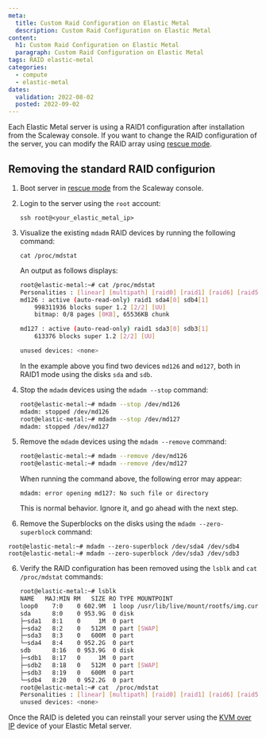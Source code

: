 ```yaml
---
meta:
  title: Custom Raid Configuration on Elastic Metal
  description: Custom Raid Configuration on Elastic Metal
content:
  h1: Custom Raid Configuration on Elastic Metal
  paragraph: Custom Raid Configuration on Elastic Metal
tags: RAID elastic-metal
categories:
  - compute
  - elastic-metal
dates:
  validation: 2022-08-02
  posted: 2022-09-02
---
```


Each Elastic Metal server is using a RAID1 configuration after installation from the Scaleway console. If you want to change the RAID configuration of the server, you can modify the RAID array using [rescue mode](/compute/elastic-metal/how-to/use-rescue-mode/).

## Removing the standard RAID configurion

1. Boot server in [rescue mode](/compute/elastic-metal/how-to/use-rescue-mode/) from the Scaleway console.

2. Login to the server using the `root` account:

    ```
    ssh root@<your_elastic_metal_ip>
    ```
3. Visualize the existing `mdadm` RAID devices by running the following command:

    ```
    cat /proc/mdstat
    ```

    An output as follows displays:

    ```sh
    root@elastic-metal:~# cat /proc/mdstat
    Personalities : [linear] [multipath] [raid0] [raid1] [raid6] [raid5] [raid4] [raid10]
    md126 : active (auto-read-only) raid1 sda4[0] sdb4[1]
        998311936 blocks super 1.2 [2/2] [UU]
        bitmap: 0/8 pages [0KB], 65536KB chunk

    md127 : active (auto-read-only) raid1 sda3[0] sdb3[1]
        613376 blocks super 1.2 [2/2] [UU]

    unused devices: <none>
    ```

    <Message type="note">

    In the example above you find two devices `md126` and `md127`, both in RAID1 mode using the disks `sda` and `sdb`.

    </Message>

4. Stop the `mdadm` devices using the `mdadm --stop` command:

    ```sh
    root@elastic-metal:~# mdadm --stop /dev/md126
    mdadm: stopped /dev/md126
    root@elastic-metal:~# mdadm --stop /dev/md127
    mdadm: stopped /dev/md127
    ```

5. Remove the `mdadm` devices using the `mdadm --remove` command: 

    ```sh
    root@elastic-metal:~# mdadm --remove /dev/md126
    root@elastic-metal:~# mdadm --remove /dev/md127
    ```

    <Message type="tip">

    When running the command above, the following error may appear: 

    `mdadm: error opening md127: No such file or directory`

    This is normal behavior. Ignore it, and go ahead with the next step.

    </Message>

6. Remove the Superblocks on the disks using the `mdadm --zero-superblock` command:

```
root@elastic-metal:~# mdadm --zero-superblock /dev/sda4 /dev/sdb4
root@elastic-metal:~# mdadm --zero-superblock /dev/sda3 /dev/sdb3
```

6. Verify the RAID configuration has been removed using the `lsblk` and `cat /proc/mdstat` commands: 

    ```sh
    root@elastic-metal:~# lsblk
    NAME   MAJ:MIN RM   SIZE RO TYPE MOUNTPOINT
    loop0    7:0    0 602.9M  1 loop /usr/lib/live/mount/rootfs/img.current.squashfs
    sda      8:0    0 953.9G  0 disk
    ├─sda1   8:1    0     1M  0 part
    ├─sda2   8:2    0   512M  0 part [SWAP]
    ├─sda3   8:3    0   600M  0 part
    └─sda4   8:4    0 952.2G  0 part
    sdb      8:16   0 953.9G  0 disk
    ├─sdb1   8:17   0     1M  0 part
    ├─sdb2   8:18   0   512M  0 part [SWAP]
    ├─sdb3   8:19   0   600M  0 part
    └─sdb4   8:20   0 952.2G  0 part
    root@elastic-metal:~# cat  /proc/mdstat
    Personalities : [linear] [multipath] [raid0] [raid1] [raid6] [raid5] [raid4] [raid10]
    unused devices: <none>
    ```


Once the RAID is deleted you can reinstall your server using the [KVM over IP](/dedibox/kvm-over-ip/quickstart) device of your Elastic Metal server.